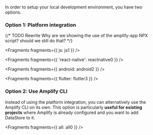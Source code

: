 In order to setup your local development environment, you have two options.

### Option 1: Platform integration

{/* TODO Rewrite Why are we showing the use of the amplify-app NPX script? should we still do that? */}


<Fragments fragments={{ js: js1 }} />


<Fragments fragments={{ 'react-native': reactnative0 }} />


<Fragments fragments={{ android: android2 }} />


<Fragments fragments={{ flutter: flutter3 }} />

### Option 2: Use Amplify CLI

Instead of using the platform integration, you can alternatively use the Amplify CLI on its own. This option is particularly **useful for existing projects** where Amplify is already configured and you want to add DataStore to it.


<Fragments fragments={{ all: all0 }} />
